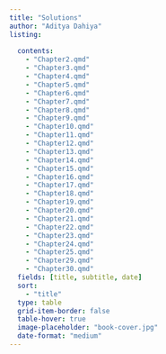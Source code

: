 ```yaml
---
title: "Solutions"
author: "Aditya Dahiya"
listing:
  
  contents:
    - "Chapter2.qmd"
    - "Chapter3.qmd"
    - "Chapter4.qmd"
    - "Chapter5.qmd"
    - "Chapter6.qmd"
    - "Chapter7.qmd"
    - "Chapter8.qmd"
    - "Chapter9.qmd"
    - "Chapter10.qmd"
    - "Chapter11.qmd"
    - "Chapter12.qmd"
    - "Chapter13.qmd"
    - "Chapter14.qmd"
    - "Chapter15.qmd"
    - "Chapter16.qmd"
    - "Chapter17.qmd"
    - "Chapter18.qmd"
    - "Chapter19.qmd"
    - "Chapter20.qmd"
    - "Chapter21.qmd"
    - "Chapter22.qmd"
    - "Chapter23.qmd"
    - "Chapter24.qmd"
    - "Chapter25.qmd"
    - "Chapter29.qmd"
    - "Chapter30.qmd"
  fields: [title, subtitle, date]
  sort: 
    - "title"
  type: table
  grid-item-border: false
  table-hover: true
  image-placeholder: "book-cover.jpg"
  date-format: "medium"
---
```

